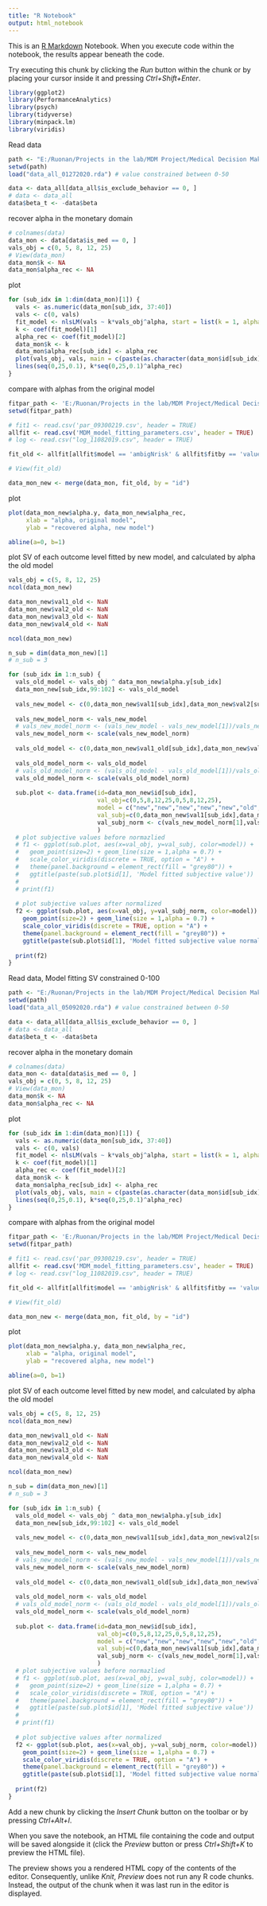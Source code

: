 ```yaml
---
title: "R Notebook"
output: html_notebook
---
```


This is an [R Markdown](http://rmarkdown.rstudio.com) Notebook. When you execute code within the notebook, the results appear beneath the code. 

Try executing this chunk by clicking the *Run* button within the chunk or by placing your cursor inside it and pressing *Ctrl+Shift+Enter*. 

```r
library(ggplot2)
library(PerformanceAnalytics)
library(psych)
library(tidyverse)
library(minpack.lm)
library(viridis)

```


Read data
```r
path <- "E:/Ruonan/Projects in the lab/MDM Project/Medical Decision Making Imaging/MDM_imaging/Behavioral Analysis/Behavior Analysis"
setwd(path)
load("data_all_01272020.rda") # value constrained between 0-50

data <- data_all[data_all$is_exclude_behavior == 0, ]
# data <- data_all
data$beta_t <- -data$beta

```

recover alpha in the monetary domain
```r
# colnames(data)
data_mon <- data[data$is_med == 0, ]
vals_obj = c(0, 5, 8, 12, 25)
# View(data_mon)
data_mon$k <- NA
data_mon$alpha_rec <- NA
```

plot
```r
for (sub_idx in 1:dim(data_mon)[1]) {
  vals <- as.numeric(data_mon[sub_idx, 37:40])
  vals <- c(0, vals)
  fit_model <- nlsLM(vals ~ k*vals_obj^alpha, start = list(k = 1, alpha = 1), data = data.frame(vals, vals_obj))
  k <- coef(fit_model)[1]
  alpha_rec <- coef(fit_model)[2]
  data_mon$k <- k
  data_mon$alpha_rec[sub_idx] <- alpha_rec
  plot(vals_obj, vals, main = c(paste(as.character(data_mon$id[sub_idx]),'recover'), paste('k=', round(k,3), '; alpha=', round(alpha_rec,3))))
  lines(seq(0,25,0.1), k*seq(0,25,0.1)^alpha_rec)
}

```


compare with alphas from the original model
```r
fitpar_path <- 'E:/Ruonan/Projects in the lab/MDM Project/Medical Decision Making Imaging/MDM_imaging/Behavioral Analysis/Behavior Analysis'
setwd(fitpar_path)

# fit1 <- read.csv('par_09300219.csv', header = TRUE)
allfit <- read.csv('MDM_model_fitting_parameters.csv', header = TRUE)
# log <- read.csv("log_11082019.csv", header = TRUE)

fit_old <- allfit[allfit$model == 'ambigNrisk' & allfit$fitby == 'value', c(1,2)]

# View(fit_old)

data_mon_new <- merge(data_mon, fit_old, by = "id")
```

plot
```r
plot(data_mon_new$alpha.y, data_mon_new$alpha_rec,
     xlab = "alpha, original model",
     ylab = "recovered alpha, new model")

abline(a=0, b=1)
```

plot SV of each outcome level fitted by new model, and calculated by alpha the old model
```r
vals_obj = c(5, 8, 12, 25)
ncol(data_mon_new)

data_mon_new$val1_old <- NaN
data_mon_new$val2_old <- NaN
data_mon_new$val3_old <- NaN
data_mon_new$val4_old <- NaN

ncol(data_mon_new)

n_sub = dim(data_mon_new)[1]
# n_sub = 3

for (sub_idx in 1:n_sub) {
  vals_old_model <- vals_obj ^ data_mon_new$alpha.y[sub_idx]
  data_mon_new[sub_idx,99:102] <- vals_old_model
  
  vals_new_model <- c(0,data_mon_new$val1[sub_idx],data_mon_new$val2[sub_idx],data_mon_new$val3[sub_idx],data_mon_new$val4[sub_idx])
  
  vals_new_model_norm <- vals_new_model
  # vals_new_model_norm <- (vals_new_model - vals_new_model[1])/vals_new_model[5]
  vals_new_model_norm <- scale(vals_new_model_norm)
  
  vals_old_model <- c(0,data_mon_new$val1_old[sub_idx],data_mon_new$val2_old[sub_idx],data_mon_new$val3_old[sub_idx],data_mon_new$val4_old[sub_idx])
  
  vals_old_model_norm <- vals_old_model
  # vals_old_model_norm <- (vals_old_model - vals_old_model[1])/vals_old_model[5]
  vals_old_model_norm <- scale(vals_old_model_norm)
  
  sub.plot <- data.frame(id=data_mon_new$id[sub_idx],
                         val_obj=c(0,5,8,12,25,0,5,8,12,25),
                         model = c("new","new","new","new","new","old","old","old","old","old"),
                         val_subj=c(0,data_mon_new$val1[sub_idx],data_mon_new$val2[sub_idx],data_mon_new$val3[sub_idx],data_mon_new$val4[sub_idx],0,data_mon_new$val1_old[sub_idx],data_mon_new$val2_old[sub_idx],data_mon_new$val3_old[sub_idx],data_mon_new$val4_old[sub_idx]),
                         val_subj_norm <- c(vals_new_model_norm[1],vals_new_model_norm[2],vals_new_model_norm[3],vals_new_model_norm[4],vals_new_model_norm[5],vals_old_model_norm[1],vals_old_model_norm[2],vals_old_model_norm[3],vals_old_model_norm[4],vals_old_model_norm[5])
                         )
  # plot subjective values before normazlied
  # f1 <- ggplot(sub.plot, aes(x=val_obj, y=val_subj, color=model)) +
  #   geom_point(size=2) + geom_line(size = 1,alpha = 0.7) +
  #   scale_color_viridis(discrete = TRUE, option = "A") +
  #   theme(panel.background = element_rect(fill = "grey80")) +
  #   ggtitle(paste(sub.plot$id[1], 'Model fitted subjective value'))
  # 
  # print(f1) 
  
  # plot subjective values after normalized
  f2 <- ggplot(sub.plot, aes(x=val_obj, y=val_subj_norm, color=model)) +
    geom_point(size=2) + geom_line(size = 1,alpha = 0.7) +
    scale_color_viridis(discrete = TRUE, option = "A") +
    theme(panel.background = element_rect(fill = "grey80")) +
    ggtitle(paste(sub.plot$id[1], 'Model fitted subjective value normalized'))
 
  print(f2)  
}

```

Read data, Model fitting SV constrained 0-100
```r
path <- "E:/Ruonan/Projects in the lab/MDM Project/Medical Decision Making Imaging/MDM_imaging/Behavioral Analysis/Behavior Analysis"
setwd(path)
load("data_all_05092020.rda") # value constrained between 0-50

data <- data_all[data_all$is_exclude_behavior == 0, ]
# data <- data_all
data$beta_t <- -data$beta

```

recover alpha in the monetary domain
```r
# colnames(data)
data_mon <- data[data$is_med == 0, ]
vals_obj = c(0, 5, 8, 12, 25)
# View(data_mon)
data_mon$k <- NA
data_mon$alpha_rec <- NA
```

plot
```r
for (sub_idx in 1:dim(data_mon)[1]) {
  vals <- as.numeric(data_mon[sub_idx, 37:40])
  vals <- c(0, vals)
  fit_model <- nlsLM(vals ~ k*vals_obj^alpha, start = list(k = 1, alpha = 1), data = data.frame(vals, vals_obj))
  k <- coef(fit_model)[1]
  alpha_rec <- coef(fit_model)[2]
  data_mon$k <- k
  data_mon$alpha_rec[sub_idx] <- alpha_rec
  plot(vals_obj, vals, main = c(paste(as.character(data_mon$id[sub_idx]),'recover'), paste('k=', round(k,3), '; alpha=', round(alpha_rec,3))))
  lines(seq(0,25,0.1), k*seq(0,25,0.1)^alpha_rec)
}

```

compare with alphas from the original model
```r
fitpar_path <- 'E:/Ruonan/Projects in the lab/MDM Project/Medical Decision Making Imaging/MDM_imaging/Behavioral Analysis/Behavior Analysis'
setwd(fitpar_path)

# fit1 <- read.csv('par_09300219.csv', header = TRUE)
allfit <- read.csv('MDM_model_fitting_parameters.csv', header = TRUE)
# log <- read.csv("log_11082019.csv", header = TRUE)

fit_old <- allfit[allfit$model == 'ambigNrisk' & allfit$fitby == 'value', c(1,2)]

# View(fit_old)

data_mon_new <- merge(data_mon, fit_old, by = "id")
```

plot
```r
plot(data_mon_new$alpha.y, data_mon_new$alpha_rec,
     xlab = "alpha, original model",
     ylab = "recovered alpha, new model")

abline(a=0, b=1)
```

plot SV of each outcome level fitted by new model, and calculated by alpha the old model
```r
vals_obj = c(5, 8, 12, 25)
ncol(data_mon_new)

data_mon_new$val1_old <- NaN
data_mon_new$val2_old <- NaN
data_mon_new$val3_old <- NaN
data_mon_new$val4_old <- NaN

ncol(data_mon_new)

n_sub = dim(data_mon_new)[1]
# n_sub = 3

for (sub_idx in 1:n_sub) {
  vals_old_model <- vals_obj ^ data_mon_new$alpha.y[sub_idx]
  data_mon_new[sub_idx,99:102] <- vals_old_model
  
  vals_new_model <- c(0,data_mon_new$val1[sub_idx],data_mon_new$val2[sub_idx],data_mon_new$val3[sub_idx],data_mon_new$val4[sub_idx])
  
  vals_new_model_norm <- vals_new_model
  # vals_new_model_norm <- (vals_new_model - vals_new_model[1])/vals_new_model[5]
  vals_new_model_norm <- scale(vals_new_model_norm)
  
  vals_old_model <- c(0,data_mon_new$val1_old[sub_idx],data_mon_new$val2_old[sub_idx],data_mon_new$val3_old[sub_idx],data_mon_new$val4_old[sub_idx])
  
  vals_old_model_norm <- vals_old_model
  # vals_old_model_norm <- (vals_old_model - vals_old_model[1])/vals_old_model[5]
  vals_old_model_norm <- scale(vals_old_model_norm)
  
  sub.plot <- data.frame(id=data_mon_new$id[sub_idx],
                         val_obj=c(0,5,8,12,25,0,5,8,12,25),
                         model = c("new","new","new","new","new","old","old","old","old","old"),
                         val_subj=c(0,data_mon_new$val1[sub_idx],data_mon_new$val2[sub_idx],data_mon_new$val3[sub_idx],data_mon_new$val4[sub_idx],0,data_mon_new$val1_old[sub_idx],data_mon_new$val2_old[sub_idx],data_mon_new$val3_old[sub_idx],data_mon_new$val4_old[sub_idx]),
                         val_subj_norm <- c(vals_new_model_norm[1],vals_new_model_norm[2],vals_new_model_norm[3],vals_new_model_norm[4],vals_new_model_norm[5],vals_old_model_norm[1],vals_old_model_norm[2],vals_old_model_norm[3],vals_old_model_norm[4],vals_old_model_norm[5])
                         )
  # plot subjective values before normazlied
  # f1 <- ggplot(sub.plot, aes(x=val_obj, y=val_subj, color=model)) +
  #   geom_point(size=2) + geom_line(size = 1,alpha = 0.7) +
  #   scale_color_viridis(discrete = TRUE, option = "A") +
  #   theme(panel.background = element_rect(fill = "grey80")) +
  #   ggtitle(paste(sub.plot$id[1], 'Model fitted subjective value'))
  # 
  # print(f1) 
  
  # plot subjective values after normalized
  f2 <- ggplot(sub.plot, aes(x=val_obj, y=val_subj_norm, color=model)) +
    geom_point(size=2) + geom_line(size = 1,alpha = 0.7) +
    scale_color_viridis(discrete = TRUE, option = "A") +
    theme(panel.background = element_rect(fill = "grey80")) +
    ggtitle(paste(sub.plot$id[1], 'Model fitted subjective value normalized'))
 
  print(f2)  
}

```

Add a new chunk by clicking the *Insert Chunk* button on the toolbar or by pressing *Ctrl+Alt+I*.

When you save the notebook, an HTML file containing the code and output will be saved alongside it (click the *Preview* button or press *Ctrl+Shift+K* to preview the HTML file).

The preview shows you a rendered HTML copy of the contents of the editor. Consequently, unlike *Knit*, *Preview* does not run any R code chunks. Instead, the output of the chunk when it was last run in the editor is displayed.

